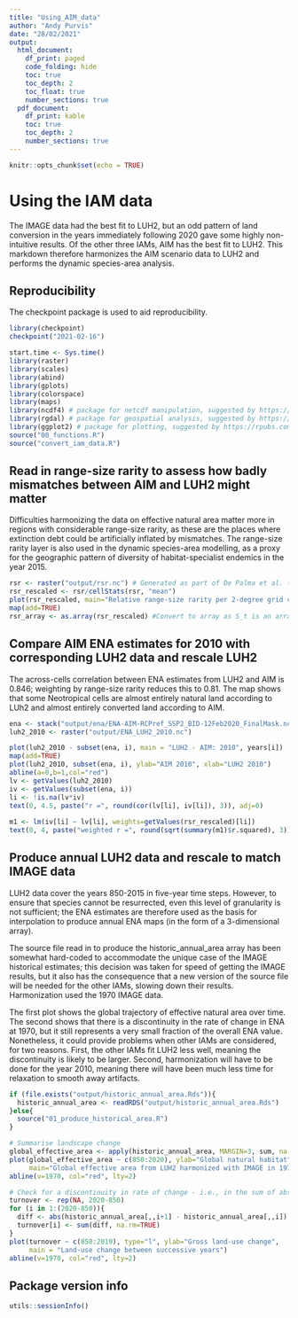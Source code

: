 ```yaml
---
title: "Using_AIM_data"
author: "Andy Purvis"
date: "28/02/2021"
output:
  html_document: 
    df_print: paged
    code_folding: hide
    toc: true
    toc_depth: 2
    toc_float: true
    number_sections: true
  pdf_document:
    df_print: kable
    toc: true
    toc_depth: 2
    number_sections: true
---
```


```r
knitr::opts_chunk$set(echo = TRUE)
```

# Using the IAM data

The IMAGE data had the best fit to LUH2, but an odd pattern of land conversion in the years immediately following 2020 gave some highly non-intuitive results. Of the other three IAMs, AIM has the best fit to LUH2. This markdown therefore harmonizes the AIM scenario data to LUH2 and performs the dynamic species-area analysis.

## Reproducibility

The checkpoint package is used to aid reproducibility.

```r
library(checkpoint)
checkpoint("2021-02-16")

start.time <- Sys.time()
library(raster)
library(scales)
library(abind)
library(gplots)
library(colorspace)
library(maps)
library(ncdf4) # package for netcdf manipulation, suggested by https://rpubs.com/boyerag/297592
library(rgdal) # package for geospatial analysis, suggested by https://rpubs.com/boyerag/297592
library(ggplot2) # package for plotting, suggested by https://rpubs.com/boyerag/297592
source("00_functions.R")
source("convert_iam_data.R")
```

## Read in range-size rarity to assess how badly mismatches between AIM and LUH2 might matter

Difficulties harmonizing the data on effective natural area matter more in regions with considerable range-size rarity, as these are the places where extinction debt could be artificially inflated by mismatches. The range-size rarity layer is also used in the dynamic species-area modelling, as a proxy for the geographic pattern of diversity of habitat-specialist endemics in the year 2015.

```r
rsr <- raster("output/rsr.nc") # Generated as part of De Palma et al. (in prep.), as the sum of the 44 grid cells per 2-degree cell
rsr_rescaled <- rsr/cellStats(rsr, "mean")
plot(rsr_rescaled, main="Relative range-size rarity per 2-degree grid cell in 2015")
map(add=TRUE)
rsr_array <- as.array(rsr_rescaled) #Convert to array as S_t is an array
```
## Compare AIM ENA estimates for 2010 with corresponding LUH2 data and rescale LUH2

The across-cells correlation between ENA estimates from LUH2 and AIM is 0.846; weighting by range-size rarity reduces this to 0.81. The map shows that some Neotropical cells are almost entirely natural land according to LUh2 and almost entirely converted land according to AIM.

```r
ena <- stack("output/ena/ENA-AIM-RCPref_SSP2_BID-12Feb2020_FinalMask.nc")
luh2_2010 <- raster("output/ENA_LUH2_2010.nc")

plot(luh2_2010 - subset(ena, i), main = "LUH2 - AIM: 2010", years[i])
map(add=TRUE)
plot(luh2_2010, subset(ena, i), ylab="AIM 2010", xlab="LUH2 2010")
abline(a=0,b=1,col="red")
lv <- getValues(luh2_2010)
iv <- getValues(subset(ena, i))
li <- !is.na(lv*iv)
text(0, 4.5, paste("r =", round(cor(lv[li], iv[li]), 3)), adj=0)
  
m1 <- lm(iv[li] ~ lv[li], weights=getValues(rsr_rescaled)[li])
text(0, 4, paste("weighted r =", round(sqrt(summary(m1)$r.squared), 3)), adj=0)

```
## Produce annual LUH2 data and rescale to match IMAGE data

\emph{This needs work because of hard coding into the 01_produce_historic_annual_area.R file!!!}

LUH2 data cover the years 850-2015 in five-year time steps. However, to ensure that species cannot be resurrected, even this level of granularity is not sufficient; the ENA estimates are therefore used as the basis for interpolation to produce annual ENA maps (in the form of a 3-dimensional array).

The source file read in to produce the historic_annual_area array has been somewhat hard-coded to accommodate the unique case of the IMAGE historical estimates; this decision was taken for speed of getting the IMAGE results, but it also has the consequence that a new version of the source file will be needed for the other IAMs, slowing down their results. Harmonization used the 1970 IMAGE data.

The first plot shows the global trajectory of effective natural area over time. The second shows that there is a discontinuity in the rate of change in ENA at 1970, but it still represents a very small fraction of the overall ENA value. Nonetheless, it could provide problems when other IAMs are considered, for two reasons. First, the other IAMs fit LUH2 less well, meaning the discontinuity is likely to be larger. Second, harmonization will have to be done for the year 2010, meaning there will have been much less time for relaxation to smooth away artifacts.

```r
if (file.exists("output/historic_annual_area.Rds")){
  historic_annual_area <- readRDS("output/historic_annual_area.Rds")
}else{
  source("01_produce_historical_area.R")
}

# Summarise landscape change
global_effective_area <- apply(historic_annual_area, MARGIN=3, sum, na.rm=TRUE)
plot(global_effective_area ~ c(850:2020), ylab="Global natural habitat", xlab="Year", type="l",
     main="Global effective area from LUH2 harmonized with IMAGE in 1970", sub="Note rise after Black Death")
abline(v=1970, col="red", lty=2)

# Check for a discontinuity in rate of change - i.e., in the sum of absolute year-to-year changes across grid cells
turnover <- rep(NA, 2020-850)
for (i in 1:(2020-850)){
  diff <- abs(historic_annual_area[,,i+1] - historic_annual_area[,,i])
  turnover[i] <- sum(diff, na.rm=TRUE)
}
plot(turnover ~ c(850:2019), type="l", ylab="Gross land-use change",
     main = "Land-use change between successive years") 
abline(v=1970, col="red", lty=2)

```

## Package version info

```r
utils::sessionInfo()
```

